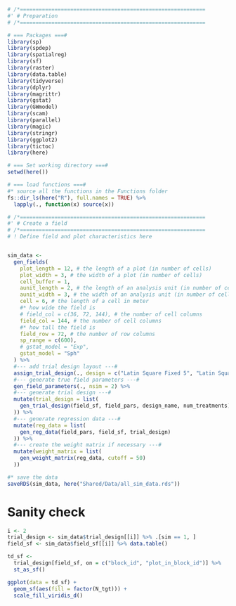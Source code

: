 ```r
# /*===========================================================
#' # Preparation
# /*===========================================================

# === Packages ===#
library(sp)
library(spdep)
library(spatialreg)
library(sf)
library(raster)
library(data.table)
library(tidyverse)
library(dplyr)
library(magrittr)
library(gstat)
library(GWmodel)
library(scam)
library(parallel)
library(magic)
library(stringr)
library(ggplot2)
library(tictoc)
library(here)

# === Set working directory ===#
setwd(here())

# === load functions ===#
#* source all the functions in the Functions folder
fs::dir_ls(here("R"), full.names = TRUE) %>%
  lapply(., function(x) source(x))
```

```r
# /*===========================================================
#' # Create a field
# /*===========================================================
# ! Define field and plot characteristics here


sim_data <-
  gen_fields(
    plot_length = 12, # the length of a plot (in number of cells)
    plot_width = 3, # the width of a plot (in number of cells)
    cell_buffer = 1,
    aunit_length = 2, # the length of an analysis unit (in number of cells)
    aunit_width = 3, # the width of an analysis unit (in number of cells)
    cell = 6, # the length of a cell in meter
    #* how wide the field is
    # field_col = c(36, 72, 144), # the number of cell columns
    field_col = 144, # the number of cell columns
    #* how tall the field is
    field_row = 72, # the number of row columns
    sp_range = c(600),
    # gstat_model = "Exp",
    gstat_model = "Sph"
  ) %>%
  #--- add trial design layout ---#
  assign_trial_design(., design = c("Latin Square Fixed 5", "Latin Square Fixed 6")) %>%
  #--- generate true field parameters ---#
  gen_field_parameters(., nsim = 2) %>%
  #--- generate trial design ---#
  mutate(trial_design = list(
    gen_trial_design(field_sf, field_pars, design_name, num_treatments)
  )) %>%
  #--- generate regression data ---#
  mutate(reg_data = list(
    gen_reg_data(field_pars, field_sf, trial_design)
  )) %>%
  #--- create the weight matrix if necessary ---#
  mutate(weight_matrix = list(
    gen_weight_matrix(reg_data, cutoff = 50)
  ))

#* save the data
saveRDS(sim_data, here("Shared/Data/all_sim_data.rds"))
```


# Sanity check

```r
i <- 2
trial_design <- sim_data$trial_design[[i]] %>% .[sim == 1, ]
field_sf <- sim_data$field_sf[[i]] %>% data.table()

td_sf <-
  trial_design[field_sf, on = c("block_id", "plot_in_block_id")] %>%
  st_as_sf()

ggplot(data = td_sf) +
  geom_sf(aes(fill = factor(N_tgt))) +
  scale_fill_viridis_d()
```